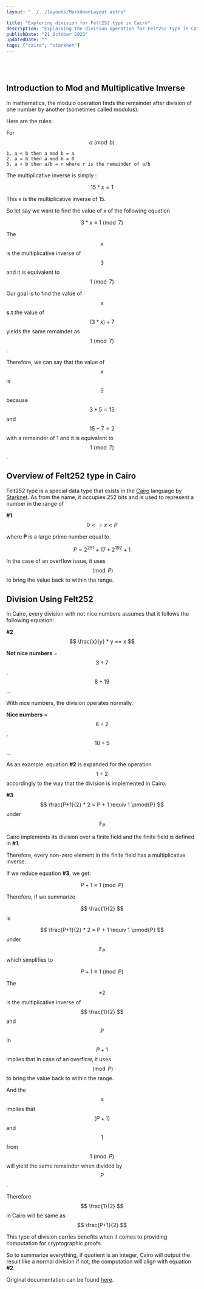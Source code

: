 ```yaml
---
layout: "../../layouts/MarkdownLayout.astro"

title: "Exploring division for Felt252 type in Cairo"
description: "Explaining the division operation for Felt252 type in Cairo"
publishDate: "21 October 2023"
updatedDate: ""
tags: ["cairo", "starknet"]
---
```


<br></br>

## Introduction to Mod and Multiplicative Inverse 

In mathematics, the modulo operation finds the remainder after division of one number by another (sometimes called modulus).

Here are the rules: 

For $$ a \pmod b $$ 

```
1. a < b then a mod b = a 
2. a = b then a mod b = 0 
3. a > b then a/b = r where r is the remainder of a/b
```

The multiplicative inverse is simply : 

$$ 15 * x = 1 $$

This x is the multiplicative inverse of 15. 

So let say we want to find the value of x of the following equation

$$ 3 * x \equiv 1 \pmod{7} $$

The $$ x $$ is the multiplicative inverse of $$ 3 $$  and it is equivalent to $$ 1 \pmod 7 $$

Our goal is to find the value of $$ x $$ **s.t** the value of $$ (3 * x) \div 7 $$ yields the same remainder as $$ 1 \pmod 7 $$.

Therefore, we can say that the value of $$ x $$ is $$ 5 $$ because $$ 3 * 5 = 15 $$ and $$ 15 \div 7 = 2 $$ with a remainder of 1 and it is equivalent to $$ 1 \pmod 7 $$.

## Overview of Felt252 type in Cairo

Felt252 type is a special data type that exists in the [Cairo](https://book.cairo-lang.org/title-page.html) language by [Starknet](https://starkware.co/starknet/).
As from the name, it occupies 252 bits and is used to represent a number in the range of

**#1** $$ 0 <= x < P $$

where **P** is a large prime number equal to


$$ P = 2^{251} + 17 * 2^{192} + 1 $$


In the case of an overflow issue, it uses$$ \pmod P $$ to bring the value back to within the range.

## Division Using Felt252

In Cairo, every division with not nice numbers assumes that it follows the following equation:

**#2** $$ \frac{x}{y} * y == x $$

**Not nice numbers** =  $$ 3 \div 7 $$ , $$ 8 \div 19 $$ ...

With nice numbers, the division operates normally. 

**Nice numbers** = $$ 6 \div 2 $$ , $$ 10 \div 5 $$ ...

As an example. equation **#2** is expanded for the operation $$ 1 \div 2 $$ accordingly to the way that the division is implemented in Cairo.

**#3** $$ \frac{P+1}{2} * 2 = P + 1 \equiv 1 \pmod{P} $$ under $$\mathbb{F}_P$$

Cairo implements its division over a finite field and the finite field is defined in **#1**.

Therefore, every non-zero element in the finite field has a multiplicative inverse.

If we reduce equation **#3**, we get:

$$ {P+1} \equiv 1 \pmod{P} $$

Therefore, if we summarize

$$ \frac{1}{2} $$ is

$$ \frac{P+1}{2} * 2 = P + 1 \equiv 1 \pmod{P} $$ under $$\mathbb{F}_P$$ which simplifies to

$$ {P+1} \equiv 1 \pmod{P} $$

The $$ * 2 $$ is the multiplicative inverse of $$ \frac{1}{2} $$ and $$ P $$ in $$ P + 1 $$ implies that in case of an overflow, it uses $$ \pmod P $$ to bring the value back to within the range. 

And the $$ \equiv $$ implies that $$ (P + 1) $$ and $$ 1 $$ from $$ 1 \pmod P $$ will yield the same remainder when divided by $$ P $$.

Therefore $$ \frac{1}{2} $$ in Cairo will be same as $$ \frac{P+1}{2} $$ 

This type of division carries benefits when it comes to providing computation for cryptographic proofs.

So to summarize everything, if quotient is an integer, Cairo will output the result like a normal division if not, the computation will align with equation **#2**. 

Original documentation can be found [here](https://book.cairo-lang.org/ch02-02-data-types.html?highlight=integer#scalar-types).


